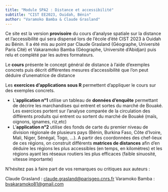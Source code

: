 ```yaml
---
title: "Module SPA2 : Distance et accessibilité"
subtitle: "CIST EE2023, Ouidah, Bénin"
author: "Varamoko Bamba & Claude Grasland"
---
```


Ce site est la version **provisoire** du cours d'analyse spatiale sur la distance et l'accessibilité qui sera dispensé lors de l'école d'été CIST 2023 à Ouidah au Bénin. Il a été mis au point par Claude Grasland (Géographe, Université Paris Cité) et Vakaramoko Bamba (Géographe, Université d'Abidjan) puis relu et complété par les autres formateurs. 

Le **cours** présente le concept général de distance à l'aide d'exemples concrets puis décrit différentes mesures d'accessibilité que l'on peut déduire d'unematrice de distance

Les **exercices d'applications sous R** permettent d'appliquer le cours sur des exemples concrets.

- L'**application n°1** utilise un tableau de **données d'enquête** permettant de décrire les marchandises qui entrent et sortes du marché de Bouaké. Les exercices portent sur l'analyse comparée de la circulation des différents produits qui entrent ou sortent du marché de Bouaké (maïs, oignons, ignames, riz,etc)
- L'**application n°2** utilise des fonds de carte du premier niveau de division régionale de plusieurs pays (Bénin, Burkina Faso, Côte d'Ivoire, Mali, Niger, Sénégal, Togo, ...). A partir des coordonnées des chef-lieux de ces régions, on construit différents **matrices de distances** afin d'en déduire les régions les plus accessibles (en temps, en kilomètres) et les régions ayant les réseaux routiers les plus efficaces (faible sinuosité, vitesse importante)

N'hésitez pas à faire part de vos remarques ou critiques aux auteurs :

Claude Grasland : <claude.grasland@parisgeo.cnrs.fr>
Varamoko Bamba : <bvakaramoko81@gmail.com>